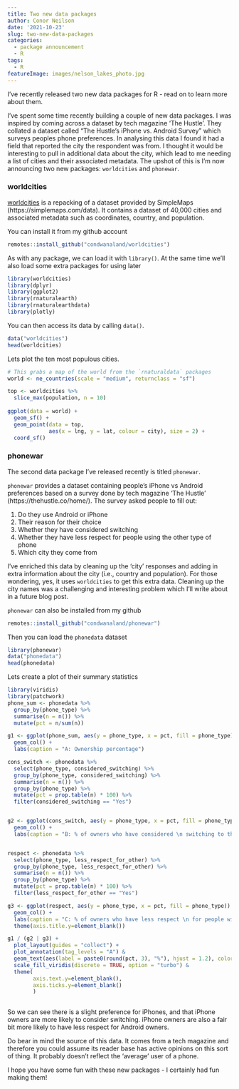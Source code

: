 ```yaml
---
title: Two new data packages
author: Conor Neilson
date: '2021-10-23'
slug: two-new-data-packages
categories:
  - package announcement
  - R
tags:
  - R
featureImage: images/nelson_lakes_photo.jpg
---
```


I've recently released two new data packages for R - read on to learn more about them. 

<!-- more -->

I've spent some time recently building a couple of new data packages. I was inspired by coming across a dataset by tech magazine 'The Hustle'. They collated a dataset called "The Hustle's iPhone vs. Android Survey" which surveys peoples phone preferences. In analysing this data I found it had a field that reported the city the respondent was from. I thought it would be interesting to pull in additional data about the city, which lead to me needing a list of cities and their associated metadata. The upshot of this is I'm now announcing two new packages: `worldcities` and `phonewar`.



### worldcities

[worldcities](https://github.com/condwanaland/worldcities) is a repacking of a dataset provided by SimpleMaps (https://simplemaps.com/data). It contains a dataset of 40,000 cities and associated metadata such as coordinates, country, and population.

You can install it from my github account

```r
remotes::install_github("condwanaland/worldcities")
```

As with any package, we can load it with `library()`. At the same time we'll also load some extra packages for using later

```r
library(worldcities)
library(dplyr)
library(ggplot2)
library(rnaturalearth)
library(rnaturalearthdata)
library(plotly)
```

You can then access its data by calling `data()`.

```r
data("worldcities")
head(worldcities)
```
Lets plot the ten most populous cities. 

```r
# This grabs a map of the world from the `rnaturaldata` packages
world <- ne_countries(scale = "medium", returnclass = "sf")

top <- worldcities %>% 
  slice_max(population, n = 10)
  
ggplot(data = world) +
  geom_sf() +
  geom_point(data = top,
             aes(x = lng, y = lat, colour = city), size = 2) +
  coord_sf()

```


### phonewar

The second data package I've released recently is titled `phonewar`. 

`phonewar` provides a dataset containing people's iPhone vs Android preferences based on a survey done by tech magazine ‘The Hustle’ (https://thehustle.co/home/). The survey asked people to fill out:

1. Do they use Android or iPhone
1. Their reason for their choice
1. Whether they have considered switching
1. Whether they have less respect for people using the other type of phone
1. Which city they come from

I've enriched this data by cleaning up the 'city' responses and adding in extra information about the city (i.e., country and population). For those wondering, yes, it uses `worldcities` to get this extra data. Cleaning up the city names was a challenging and interesting problem which I'll write about in a future blog post. 

`phonewar` can also be installed from my github

```r
remotes::install_github("condwanaland/phonewar")
```


Then you can load the `phonedata` dataset

```r
library(phonewar)
data("phonedata")
head(phonedata)
```

Lets create a plot of their summary statistics

```r
library(viridis)
library(patchwork)
phone_sum <- phonedata %>% 
  group_by(phone_type) %>% 
  summarise(n = n()) %>% 
  mutate(pct = n/sum(n))

g1 <- ggplot(phone_sum, aes(y = phone_type, x = pct, fill = phone_type)) +
  geom_col() +
  labs(caption = "A: Ownership percentage")

cons_switch <- phonedata %>% 
  select(phone_type, considered_switching) %>% 
  group_by(phone_type, considered_switching) %>% 
  summarise(n = n()) %>% 
  group_by(phone_type) %>% 
  mutate(pct = prop.table(n) * 100) %>% 
  filter(considered_switching == "Yes")


g2 <- ggplot(cons_switch, aes(y = phone_type, x = pct, fill = phone_type)) +
  geom_col() +
  labs(caption = "B: % of owners who have considered \n switching to the other phone type")


respect <- phonedata %>% 
  select(phone_type, less_respect_for_other) %>% 
  group_by(phone_type, less_respect_for_other) %>% 
  summarise(n = n()) %>% 
  group_by(phone_type) %>% 
  mutate(pct = prop.table(n) * 100) %>% 
  filter(less_respect_for_other == "Yes")

g3 <- ggplot(respect, aes(y = phone_type, x = pct, fill = phone_type)) +
  geom_col() +
  labs(caption = "C: % of owners who have less respect \n for people with the other phone type") +
  theme(axis.title.y=element_blank())

g1 / (g2 | g3) +
  plot_layout(guides = "collect") +
  plot_annotation(tag_levels = "A") &
  geom_text(aes(label = paste0(round(pct, 3), "%"), hjust = 1.2), color = "grey") &
  scale_fill_viridis(discrete = TRUE, option = "turbo") &
  theme(
        axis.text.y=element_blank(),
        axis.ticks.y=element_blank()
        )
  
```

So we can see there is a slight preference for iPhones, and that iPhone owners are more likely to consider switching. iPhone owners are also a fair bit more likely to have less respect for Android owners.

Do bear in mind the source of this data. It comes from a tech magazine and therefore you could assume its reader base has active opinions on this sort of thing. It probably doesn't reflect the 'average' user of a phone. 


I hope you have some fun with these new packages - I certainly had fun making them!
